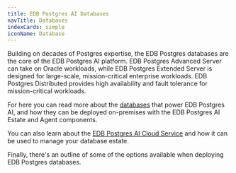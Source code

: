 ```yaml
---
title: EDB Postgres AI Databases
navTitle: Databases
indexCards: simple
iconName: Database
---
```


Building on decades of Postgres expertise, the EDB Postgres databases are the core of the EDB Postgres AI platform. EDB Postgres Advanced Server can take on Oracle workloads, while EDB Postgres Extended Server is designed for large-scale, mission-critical enterprise workloads. EDB Postgres Distributed provides high availability and fault tolerance for mission-critical workloads.

For here you can read more about the [databases](databases) that power EDB Postgres AI, and how they can be deployed on-premises with the EDB Postgres AI Estate and Agent components. 

You can also learn about the [EDB Postgres AI Cloud Service](cloudservice) and how it can be used to manage your database estate.

Finally, there's an outline of some of the options available when deploying EDB Postgres databases.

